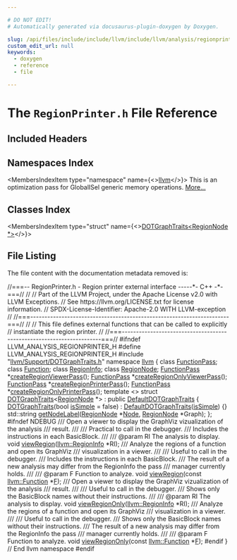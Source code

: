 ```yaml
---

# DO NOT EDIT!
# Automatically generated via docusaurus-plugin-doxygen by Doxygen.

slug: /api/files/include/include/llvm/include/llvm/analysis/regionprinter-h
custom_edit_url: null
keywords:
  - doxygen
  - reference
  - file

---
```





# The `RegionPrinter.h` File Reference

<DoxygenPage pluginConfig={pluginConfig}>



## Included Headers

<IncludesList>
<IncludesListItem
  filePath="llvm/Support/DOTGraphTraits.h"
  permalink="/docs/api/files/include/include/llvm/include/llvm/support/dotgraphtraits-h"
  isLocal="true" />
</IncludesList>

## Namespaces Index

<MembersIndex>

<MembersIndexItem
  type="namespace"
  name={<><a href="/docs/api/namespaces/llvm">llvm</a></>}>
This is an optimization pass for GlobalISel generic memory operations. <a href="/docs/api/namespaces/llvm/#details">More...</a>
</MembersIndexItem>

</MembersIndex>

## Classes Index

<MembersIndex>

<MembersIndexItem
  type="struct"
  name={<><a href="/docs/api/structs/llvm/dotgraphtraits-a54b3e8998714e8c0ac78d7291bb6d5c">DOTGraphTraits&lt;RegionNode *&gt;</a></>}>
</MembersIndexItem>

</MembersIndex>


## File Listing

The file content with the documentation metadata removed is:

<ProgramListing>

<Link id="l00001" /><CodeLine lineNumber="1"><Highlight kind="comment">//===-- RegionPrinter.h - Region printer external interface -----&#42;- C++ -&#42;-===//</Highlight><Highlight kind="normal"></Highlight></CodeLine>
<Link id="l00002" /><CodeLine lineNumber="2"><Highlight kind="normal"></Highlight><Highlight kind="comment">//</Highlight><Highlight kind="normal"></Highlight></CodeLine>
<Link id="l00003" /><CodeLine lineNumber="3"><Highlight kind="normal"></Highlight><Highlight kind="comment">// Part of the LLVM Project, under the Apache License v2.0 with LLVM Exceptions.</Highlight><Highlight kind="normal"></Highlight></CodeLine>
<Link id="l00004" /><CodeLine lineNumber="4"><Highlight kind="normal"></Highlight><Highlight kind="comment">// See https://llvm.org/LICENSE.txt for license information.</Highlight><Highlight kind="normal"></Highlight></CodeLine>
<Link id="l00005" /><CodeLine lineNumber="5"><Highlight kind="normal"></Highlight><Highlight kind="comment">// SPDX-License-Identifier: Apache-2.0 WITH LLVM-exception</Highlight><Highlight kind="normal"></Highlight></CodeLine>
<Link id="l00006" /><CodeLine lineNumber="6"><Highlight kind="normal"></Highlight><Highlight kind="comment">//</Highlight><Highlight kind="normal"></Highlight></CodeLine>
<Link id="l00007" /><CodeLine lineNumber="7"><Highlight kind="normal"></Highlight><Highlight kind="comment">//===----------------------------------------------------------------------===//</Highlight><Highlight kind="normal"></Highlight></CodeLine>
<Link id="l00008" /><CodeLine lineNumber="8"><Highlight kind="normal"></Highlight><Highlight kind="comment">//</Highlight><Highlight kind="normal"></Highlight></CodeLine>
<Link id="l00009" /><CodeLine lineNumber="9"><Highlight kind="normal"></Highlight><Highlight kind="comment">// This file defines external functions that can be called to explicitly</Highlight><Highlight kind="normal"></Highlight></CodeLine>
<Link id="l00010" /><CodeLine lineNumber="10"><Highlight kind="normal"></Highlight><Highlight kind="comment">// instantiate the region printer.</Highlight><Highlight kind="normal"></Highlight></CodeLine>
<Link id="l00011" /><CodeLine lineNumber="11"><Highlight kind="normal"></Highlight><Highlight kind="comment">//</Highlight><Highlight kind="normal"></Highlight></CodeLine>
<Link id="l00012" /><CodeLine lineNumber="12"><Highlight kind="normal"></Highlight><Highlight kind="comment">//===----------------------------------------------------------------------===//</Highlight><Highlight kind="normal"></Highlight></CodeLine>
<Link id="l00013" /><CodeLine lineNumber="13"><Highlight kind="normal"></Highlight></CodeLine>
<Link id="l00014" /><CodeLine lineNumber="14"><Highlight kind="normal"></Highlight><Highlight kind="preprocessor">#ifndef LLVM&#95;ANALYSIS&#95;REGIONPRINTER&#95;H</Highlight><Highlight kind="normal"></Highlight></CodeLine>
<Link id="l00015" /><CodeLine lineNumber="15"><Highlight kind="normal"></Highlight><Highlight kind="preprocessor">#define LLVM&#95;ANALYSIS&#95;REGIONPRINTER&#95;H</Highlight><Highlight kind="normal"></Highlight></CodeLine>
<Link id="l00016" /><CodeLine lineNumber="16"><Highlight kind="normal"></Highlight></CodeLine>
<Link id="l00017" /><CodeLine lineNumber="17"><Highlight kind="normal"></Highlight><Highlight kind="preprocessor">#include &quot;<a href="/docs/api/files/include/include/llvm/include/llvm/support/dotgraphtraits-h">llvm/Support/DOTGraphTraits.h</a>&quot;</Highlight><Highlight kind="normal"></Highlight></CodeLine>
<Link id="l00018" /><CodeLine lineNumber="18"><Highlight kind="normal"></Highlight></CodeLine>
<Link id="l00019" /><CodeLine lineNumber="19"><Highlight kind="normal"></Highlight><Highlight kind="keyword">namespace </Highlight><Highlight kind="normal"><a href="/docs/api/namespaces/llvm">llvm</a> &#123;</Highlight></CodeLine>
<Link id="l00020" /><CodeLine lineNumber="20"><Highlight kind="normal">  </Highlight><Highlight kind="keyword">class </Highlight><Highlight kind="normal"><a href="/docs/api/classes/llvm/functionpass">FunctionPass</a>;</Highlight></CodeLine>
<Link id="l00021" /><CodeLine lineNumber="21"><Highlight kind="normal">  </Highlight><Highlight kind="keyword">class </Highlight><Highlight kind="normal"><a href="/docs/api/classes/llvm/function">Function</a>;</Highlight></CodeLine>
<Link id="l00022" /><CodeLine lineNumber="22"><Highlight kind="normal">  </Highlight><Highlight kind="keyword">class </Highlight><Highlight kind="normal"><a href="/docs/api/classes/llvm/regioninfo">RegionInfo</a>;</Highlight></CodeLine>
<Link id="l00023" /><CodeLine lineNumber="23"><Highlight kind="normal">  </Highlight><Highlight kind="keyword">class </Highlight><Highlight kind="normal"><a href="/docs/api/classes/llvm/regionnode">RegionNode</a>;</Highlight></CodeLine>
<Link id="l00024" /><CodeLine lineNumber="24"><Highlight kind="normal"></Highlight></CodeLine>
<Link id="l00025" /><CodeLine lineNumber="25"><Highlight kind="normal">  <a href="/docs/api/classes/llvm/functionpass">FunctionPass</a> &#42;<a href="/docs/api/namespaces/llvm/#ad5b195a16aa13e1ec51c9e838be4d8f5">createRegionViewerPass</a>();</Highlight></CodeLine>
<Link id="l00026" /><CodeLine lineNumber="26"><Highlight kind="normal">  <a href="/docs/api/classes/llvm/functionpass">FunctionPass</a> &#42;<a href="/docs/api/namespaces/llvm/#a0e90307c16b96689e0ce9df189ae0f1e">createRegionOnlyViewerPass</a>();</Highlight></CodeLine>
<Link id="l00027" /><CodeLine lineNumber="27"><Highlight kind="normal">  <a href="/docs/api/classes/llvm/functionpass">FunctionPass</a> &#42;<a href="/docs/api/namespaces/llvm/#a2d99acd72bc7b7d009c237088560dc22">createRegionPrinterPass</a>();</Highlight></CodeLine>
<Link id="l00028" /><CodeLine lineNumber="28"><Highlight kind="normal">  <a href="/docs/api/classes/llvm/functionpass">FunctionPass</a> &#42;<a href="/docs/api/namespaces/llvm/#a7b99714504527a671efdb2ad600ac696">createRegionOnlyPrinterPass</a>();</Highlight></CodeLine>
<Link id="l00029" /><CodeLine lineNumber="29"><Highlight kind="normal"></Highlight></CodeLine>
<Link id="l00030" /><CodeLine lineNumber="30"><Highlight kind="normal">  </Highlight><Highlight kind="keyword">template</Highlight><Highlight kind="normal"> &lt;&gt;</Highlight></CodeLine>
<Link id="l00031" /><CodeLine lineNumber="31" lineLink="/docs/api/structs/llvm/dotgraphtraits-a54b3e8998714e8c0ac78d7291bb6d5c"><Highlight kind="normal">  </Highlight><Highlight kind="keyword">struct </Highlight><Highlight kind="normal"><a href="/docs/api/structs/llvm/dotgraphtraits-a54b3e8998714e8c0ac78d7291bb6d5c/#af85dc73cb8b85926557ec128bac6ff27">DOTGraphTraits</a>&lt;<a href="/docs/api/classes/llvm/regionnode">RegionNode</a> &#42;&gt; : </Highlight><Highlight kind="keyword">public</Highlight><Highlight kind="normal"> <a href="/docs/api/structs/llvm/defaultdotgraphtraits/#a8a0585a182245d87b224f4a26a41cf16">DefaultDOTGraphTraits</a> &#123;</Highlight></CodeLine>
<Link id="l00032" /><CodeLine lineNumber="32" lineLink="/docs/api/structs/llvm/dotgraphtraits-a54b3e8998714e8c0ac78d7291bb6d5c/#af85dc73cb8b85926557ec128bac6ff27"><Highlight kind="normal">    <a href="/docs/api/structs/llvm/dotgraphtraits-a54b3e8998714e8c0ac78d7291bb6d5c/#af85dc73cb8b85926557ec128bac6ff27">DOTGraphTraits</a>(</Highlight><Highlight kind="keywordtype">bool</Highlight><Highlight kind="normal"> <a href="/docs/api/structs/llvm/defaultdotgraphtraits/#ae8629cdc360910256304238ca5db1a45">isSimple</a> = </Highlight><Highlight kind="keyword">false</Highlight><Highlight kind="normal">) : <a href="/docs/api/structs/llvm/defaultdotgraphtraits/#a8a0585a182245d87b224f4a26a41cf16">DefaultDOTGraphTraits</a>(<a href="/docs/api/structs/llvm/defaultdotgraphtraits/#ae8629cdc360910256304238ca5db1a45">isSimple</a>) &#123;&#125;</Highlight></CodeLine>
<Link id="l00033" /><CodeLine lineNumber="33"><Highlight kind="normal"></Highlight></CodeLine>
<Link id="l00034" /><CodeLine lineNumber="34"><Highlight kind="normal">    std::string <a href="/docs/api/files/lib/lib/ir/modulesummaryindex-cpp/#a0fc3ecfdb3206f557e0639397c61d1c9">getNodeLabel</a>(<a href="/docs/api/classes/llvm/regionnode">RegionNode</a> &#42;<a href="/docs/api/classes/node">Node</a>, <a href="/docs/api/classes/llvm/regionnode">RegionNode</a> &#42;Graph);</Highlight></CodeLine>
<Link id="l00035" /><CodeLine lineNumber="35"><Highlight kind="normal">  &#125;;</Highlight></CodeLine>
<Link id="l00036" /><CodeLine lineNumber="36"><Highlight kind="normal"></Highlight></CodeLine>
<Link id="l00037" /><CodeLine lineNumber="37"><Highlight kind="normal"></Highlight><Highlight kind="preprocessor">#ifndef NDEBUG</Highlight><Highlight kind="comment"></Highlight></CodeLine>
<Link id="l00038" /><CodeLine lineNumber="38"><Highlight kind="comment">  /// Open a viewer to display the GraphViz vizualization of the analysis</Highlight></CodeLine>
<Link id="l00039" /><CodeLine lineNumber="39"><Highlight kind="comment">  /// result.</Highlight></CodeLine>
<Link id="l00040" /><CodeLine lineNumber="40"><Highlight kind="comment">  ///</Highlight></CodeLine>
<Link id="l00041" /><CodeLine lineNumber="41"><Highlight kind="comment">  /// Practical to call in the debugger.</Highlight></CodeLine>
<Link id="l00042" /><CodeLine lineNumber="42"><Highlight kind="comment">  /// Includes the instructions in each BasicBlock.</Highlight></CodeLine>
<Link id="l00043" /><CodeLine lineNumber="43"><Highlight kind="comment">  ///</Highlight></CodeLine>
<Link id="l00044" /><CodeLine lineNumber="44"><Highlight kind="comment">  /// @param RI The analysis to display.</Highlight><Highlight kind="normal"></Highlight></CodeLine>
<Link id="l00045" /><CodeLine lineNumber="45"><Highlight kind="normal">  </Highlight><Highlight kind="keywordtype">void</Highlight><Highlight kind="normal"> <a href="/docs/api/namespaces/llvm/#aee30bf714c0718589fd36f05351af330">viewRegion</a>(<a href="/docs/api/classes/llvm/regioninfo">llvm::RegionInfo</a> &#42;RI);</Highlight></CodeLine>
<Link id="l00046" /><CodeLine lineNumber="46"><Highlight kind="normal"></Highlight><Highlight kind="comment"></Highlight></CodeLine>
<Link id="l00047" /><CodeLine lineNumber="47"><Highlight kind="comment">  /// Analyze the regions of a function and open its GraphViz</Highlight></CodeLine>
<Link id="l00048" /><CodeLine lineNumber="48"><Highlight kind="comment">  /// visualization in a viewer.</Highlight></CodeLine>
<Link id="l00049" /><CodeLine lineNumber="49"><Highlight kind="comment">  ///</Highlight></CodeLine>
<Link id="l00050" /><CodeLine lineNumber="50"><Highlight kind="comment">  /// Useful to call in the debugger.</Highlight></CodeLine>
<Link id="l00051" /><CodeLine lineNumber="51"><Highlight kind="comment">  /// Includes the instructions in each BasicBlock.</Highlight></CodeLine>
<Link id="l00052" /><CodeLine lineNumber="52"><Highlight kind="comment">  /// The result of a new analysis may differ from the RegionInfo the pass</Highlight></CodeLine>
<Link id="l00053" /><CodeLine lineNumber="53"><Highlight kind="comment">  /// manager currently holds.</Highlight></CodeLine>
<Link id="l00054" /><CodeLine lineNumber="54"><Highlight kind="comment">  ///</Highlight></CodeLine>
<Link id="l00055" /><CodeLine lineNumber="55"><Highlight kind="comment">  /// @param F Function to analyze.</Highlight><Highlight kind="normal"></Highlight></CodeLine>
<Link id="l00056" /><CodeLine lineNumber="56"><Highlight kind="normal">  </Highlight><Highlight kind="keywordtype">void</Highlight><Highlight kind="normal"> <a href="/docs/api/namespaces/llvm/#aee30bf714c0718589fd36f05351af330">viewRegion</a>(</Highlight><Highlight kind="keyword">const</Highlight><Highlight kind="normal"> <a href="/docs/api/classes/llvm/function">llvm::Function</a> &#42;<a href="/docs/api/files/lib/lib/support/md5-cpp/#a96d73bbd7af15cb1fc38c3f4a3bd82e9">F</a>);</Highlight></CodeLine>
<Link id="l00057" /><CodeLine lineNumber="57"><Highlight kind="normal"></Highlight><Highlight kind="comment"></Highlight></CodeLine>
<Link id="l00058" /><CodeLine lineNumber="58"><Highlight kind="comment">  /// Open a viewer to display the GraphViz vizualization of the analysis</Highlight></CodeLine>
<Link id="l00059" /><CodeLine lineNumber="59"><Highlight kind="comment">  /// result.</Highlight></CodeLine>
<Link id="l00060" /><CodeLine lineNumber="60"><Highlight kind="comment">  ///</Highlight></CodeLine>
<Link id="l00061" /><CodeLine lineNumber="61"><Highlight kind="comment">  /// Useful to call in the debugger.</Highlight></CodeLine>
<Link id="l00062" /><CodeLine lineNumber="62"><Highlight kind="comment">  /// Shows only the BasicBlock names without their instructions.</Highlight></CodeLine>
<Link id="l00063" /><CodeLine lineNumber="63"><Highlight kind="comment">  ///</Highlight></CodeLine>
<Link id="l00064" /><CodeLine lineNumber="64"><Highlight kind="comment">  /// @param RI The analysis to display.</Highlight><Highlight kind="normal"></Highlight></CodeLine>
<Link id="l00065" /><CodeLine lineNumber="65"><Highlight kind="normal">  </Highlight><Highlight kind="keywordtype">void</Highlight><Highlight kind="normal"> <a href="/docs/api/namespaces/llvm/#af3316136f9709117681e6e8ec810955f">viewRegionOnly</a>(<a href="/docs/api/classes/llvm/regioninfo">llvm::RegionInfo</a> &#42;RI);</Highlight></CodeLine>
<Link id="l00066" /><CodeLine lineNumber="66"><Highlight kind="normal"></Highlight><Highlight kind="comment"></Highlight></CodeLine>
<Link id="l00067" /><CodeLine lineNumber="67"><Highlight kind="comment">  /// Analyze the regions of a function and open its GraphViz</Highlight></CodeLine>
<Link id="l00068" /><CodeLine lineNumber="68"><Highlight kind="comment">  /// visualization in a viewer.</Highlight></CodeLine>
<Link id="l00069" /><CodeLine lineNumber="69"><Highlight kind="comment">  ///</Highlight></CodeLine>
<Link id="l00070" /><CodeLine lineNumber="70"><Highlight kind="comment">  /// Useful to call in the debugger.</Highlight></CodeLine>
<Link id="l00071" /><CodeLine lineNumber="71"><Highlight kind="comment">  /// Shows only the BasicBlock names without their instructions.</Highlight></CodeLine>
<Link id="l00072" /><CodeLine lineNumber="72"><Highlight kind="comment">  /// The result of a new analysis may differ from the RegionInfo the pass</Highlight></CodeLine>
<Link id="l00073" /><CodeLine lineNumber="73"><Highlight kind="comment">  /// manager currently holds.</Highlight></CodeLine>
<Link id="l00074" /><CodeLine lineNumber="74"><Highlight kind="comment">  ///</Highlight></CodeLine>
<Link id="l00075" /><CodeLine lineNumber="75"><Highlight kind="comment">  /// @param F Function to analyze.</Highlight><Highlight kind="normal"></Highlight></CodeLine>
<Link id="l00076" /><CodeLine lineNumber="76"><Highlight kind="normal">  </Highlight><Highlight kind="keywordtype">void</Highlight><Highlight kind="normal"> <a href="/docs/api/namespaces/llvm/#af3316136f9709117681e6e8ec810955f">viewRegionOnly</a>(</Highlight><Highlight kind="keyword">const</Highlight><Highlight kind="normal"> <a href="/docs/api/classes/llvm/function">llvm::Function</a> &#42;<a href="/docs/api/files/lib/lib/support/md5-cpp/#a96d73bbd7af15cb1fc38c3f4a3bd82e9">F</a>);</Highlight></CodeLine>
<Link id="l00077" /><CodeLine lineNumber="77"><Highlight kind="normal"></Highlight><Highlight kind="preprocessor">#endif</Highlight><Highlight kind="normal"></Highlight></CodeLine>
<Link id="l00078" /><CodeLine lineNumber="78"><Highlight kind="normal">&#125; </Highlight><Highlight kind="comment">// End llvm namespace</Highlight><Highlight kind="normal"></Highlight></CodeLine>
<Link id="l00079" /><CodeLine lineNumber="79"><Highlight kind="normal"></Highlight></CodeLine>
<Link id="l00080" /><CodeLine lineNumber="80"><Highlight kind="normal"></Highlight><Highlight kind="preprocessor">#endif</Highlight></CodeLine>

</ProgramListing>


</DoxygenPage>
